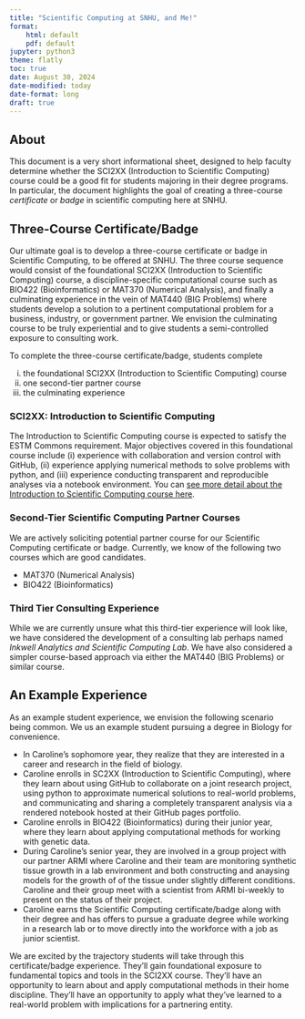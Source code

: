 ```yaml
---
title: "Scientific Computing at SNHU, and Me!"
format: 
    html: default
    pdf: default
jupyter: python3
theme: flatly
toc: true
date: August 30, 2024
date-modified: today
date-format: long
draft: true
---
```


## About

This document is a very short informational sheet, designed to help faculty determine whether the SCI2XX (Introduction to Scientific Computing) course could be a good fit for students majoring in their degree programs. In particular, the document highlights the goal of creating a three-course *certificate* or *badge* in scientific computing here at SNHU.

## Three-Course Certificate/Badge

Our ultimate goal is to develop a three-course certificate or badge in Scientific Computing, to be offered at SNHU. The three course sequence would consist of the foundational SCI2XX (Introduction to Scientific Computing) course, a discipline-specific computational course such as BIO422 (Bioinformatics) or MAT370 (Numerical Analysis), and finally a culminating experience in the vein of MAT440 (BIG Problems) where students develop a solution to a pertinent computational problem for a business, industry, or government partner. We envision the culminating course to be truly experiential and to give students a semi-controlled exposure to consulting work.

To complete the three-course certificate/badge, students complete 

i) the foundational SCI2XX (Introduction to Scientific Computing) course
ii) one second-tier partner course
iii) the culminating experience

### SCI2XX: Introduction to Scientific Computing

The Introduction to Scientific Computing course is expected to satisfy the ESTM Commons requirement. Major objectives covered in this foundational course include (i) experience with collaboration and version control with GitHub, (ii) experience applying numerical methods to solve problems with python, and (iii) experience conducting transparent and reproducible analyses via a notebook environment. You can [see more detail about the Introduction to Scientific Computing course here](https://agmath.github.io/ScientificComputingCourse/).

### Second-Tier Scientific Computing Partner Courses

We are actively soliciting potential partner course for our Scientific Computing certificate or badge. Currently, we know of the following two courses which are good candidates.

+ MAT370 (Numerical Analysis)
+ BIO422 (Bioinformatics)

### Third Tier Consulting Experience

While we are currently unsure what this third-tier experience will look like, we have considered the development of a consulting lab perhaps named *Inkwell Analytics and Scientific Computing Lab*. We have also considered a simpler course-based approach via either the MAT440 (BIG Problems) or similar course.

## An Example Experience

As an example student experience, we envision the following scenario being common. We us an example student pursuing a degree in Biology for convenience.

+ In Caroline's sophomore year, they realize that they are interested in a career and research in the field of biology.
+ Caroline enrolls in SC2XX (Introduction to Scientific Computing), where they learn about using GitHub to collaborate on a joint research project, using python to approximate numerical solutions to real-world problems, and communicating and sharing a completely transparent analysis via a rendered notebook hosted at their GitHub pages portfolio.
+ Caroline enrolls in BIO422 (Bioinformatics) during their junior year, where they learn about applying computational methods for working with genetic data.
+ During Caroline's senior year, they are involved in a group project with our partner ARMI where Caroline and their team are monitoring synthetic tissue growth in a lab environment and both constructing and anaysing models for the growth of of the tissue under slightly different conditions. Caroline and their group meet with a scientist from ARMI bi-weekly to present on the status of their project.
+ Caroline earns the Scientific Computing certificate/badge along with their degree and has offers to pursue a graduate degree while working in a research lab or to move directly into the workforce with a job as junior scientist.

We are excited by the trajectory students will take through this certificate/badge experience. They'll gain foundational exposure to fundamental topics and tools in the SCI2XX course. They'll have an opportunity to learn about and apply computational methods in their home discipline. They'll have an opportunity to apply what they've learned to a real-world problem with implications for a partnering entity.